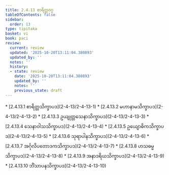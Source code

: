 ```yaml
---
title: 2.4.13 စာရိတ္တဝဂ္ဂ
tableOfContents: false
sidebar:
  order: 13
type: tipitaka
basket: vi
book: paci
review:
  current: review
  updated: '2025-10-20T13:11:04.380893'
  updated_by: ''
  notes: ''
  history:
  - state: review
    date: '2025-10-20T13:11:04.380893'
    updated_by: ''
    notes: ''
    previous_state: draft
---
```



<DynamicBreadcrumb />


<ReviewStatus review={frontmatter.review} showDetails={true} />

<HypothesisAnnotation frontmatter={frontmatter} />



<TableOfContents book="paci" section="2.4.13">
* [2.4.13.1 စာရိတ္တသိက္ခာပဒ](2-4-13/2-4-13-1)
* [2.4.13.2 မဟာနာမသိက္ခာပဒ](2-4-13/2-4-13-2)
* [2.4.13.3 ဥယျုတ္တသေနာသိက္ခာပဒ](2-4-13/2-4-13-3)
* [2.4.13.4 သေနာဝါသသိက္ခာပဒ](2-4-13/2-4-13-4)
* [2.4.13.5 ဥယျောဓိကသိက္ခာပဒ](2-4-13/2-4-13-5)
* [2.4.13.6 သုရာပါနသိက္ခာပဒ](2-4-13/2-4-13-6)
* [2.4.13.7 အင်္ဂုလိပတောဒကသိက္ခာပဒ](2-4-13/2-4-13-7)
* [2.4.13.8 ဟသဓမ္မသိက္ခာပဒ](2-4-13/2-4-13-8)
* [2.4.13.9 အနာဒရိယသိက္ခာပဒ](2-4-13/2-4-13-9)
* [2.4.13.10 ဘိံသာပနသိက္ခာပဒ](2-4-13/2-4-13-10)
</TableOfContents>